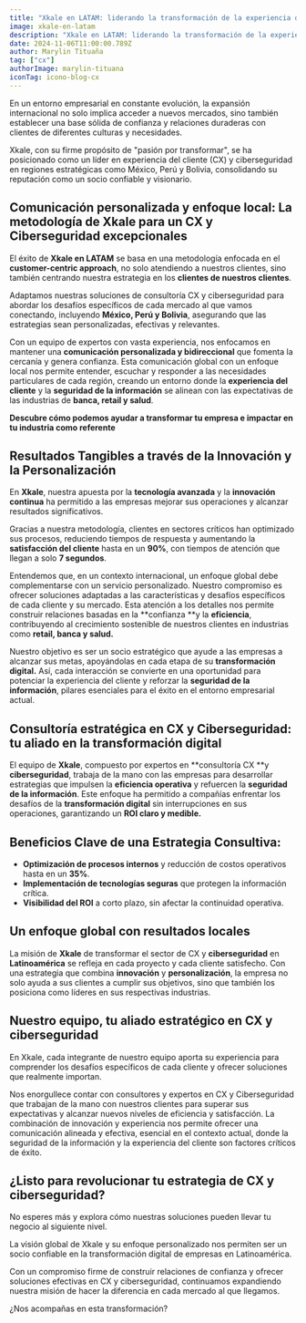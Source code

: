 ```yaml
---
title: "Xkale en LATAM: liderando la transformación de la experiencia del cliente y la ciberseguridad" 
image: xkale-en-latam
description: "Xkale en LATAM: liderando la transformación de la experiencia del cliente y la ciberseguridad"
date: 2024-11-06T11:00:00.789Z
author: Marylin Tituaña
tag: ["cx"]
authorImage: marylin-tituana
iconTag: icono-blog-cx
---
```


En un entorno empresarial en constante evolución, la expansión internacional no solo implica acceder a nuevos mercados, sino también establecer una base sólida de confianza y relaciones duraderas con clientes de diferentes culturas y necesidades. 

Xkale, con su firme propósito de "pasión por transformar", se ha posicionado como un líder en experiencia del cliente (CX) y ciberseguridad en regiones estratégicas como México, Perú y Bolivia, consolidando su reputación como un socio confiable y visionario.
## Comunicación personalizada y enfoque local: La metodología de Xkale para un CX y Ciberseguridad excepcionales
El éxito de **Xkale en LATAM** se basa en una metodología enfocada en el **customer-centric approach**, no solo atendiendo a nuestros clientes, sino también centrando nuestra estrategia en los **clientes de nuestros clientes**. 

Adaptamos nuestras soluciones de consultoría CX y ciberseguridad para abordar los desafíos específicos de cada mercado al que vamos conectando, incluyendo **México, Perú y Bolivia**, asegurando que las estrategias sean personalizadas, efectivas y relevantes. 

Con un equipo de expertos con vasta experiencia, nos enfocamos en mantener una **comunicación personalizada y bidireccional** que fomenta la cercanía y genera confianza. Esta comunicación global con un enfoque local nos permite entender, escuchar y responder a las necesidades particulares de cada región, creando un entorno donde la **experiencia del cliente** y la **seguridad de la información** se alinean con las expectativas de las industrias de **banca, retail y salud**.

**Descubre cómo podemos ayudar a transformar tu empresa e impactar en tu industria como referente**


<Link href="https://xkale.com" text="Conoce más sobre nosotros" class='px-3 py-2 bg-black rounded-lg text-xkale uppercase shadow-lg'/>

## Resultados Tangibles a través de la Innovación y la Personalización
En **Xkale**, nuestra apuesta por la **tecnología avanzada** y la **innovación continua** ha permitido a las empresas mejorar sus operaciones y alcanzar resultados significativos. 

Gracias a nuestra metodología, clientes en sectores críticos han optimizado sus procesos, reduciendo tiempos de respuesta y aumentando la **satisfacción del cliente** hasta en un **90%**, con tiempos de atención que llegan a solo **7 segundos**.

Entendemos que, en un contexto internacional, un enfoque global debe complementarse con un servicio personalizado. Nuestro compromiso es ofrecer soluciones adaptadas a las características y desafíos específicos de cada cliente y su mercado. Esta atención a los detalles nos permite construir relaciones basadas en la **confianza **y la **eficiencia**, contribuyendo al crecimiento sostenible de nuestros clientes en industrias como **retail, banca y salud.**

Nuestro objetivo es ser un socio estratégico que ayude a las empresas a alcanzar sus metas, apoyándolas en cada etapa de su **transformación digital.** Así, cada interacción se convierte en una oportunidad para potenciar la experiencia del cliente y reforzar la **seguridad de la información**, pilares esenciales para el éxito en el entorno empresarial actual.

## Consultoría estratégica en CX y Ciberseguridad: tu aliado en la transformación digital
El equipo de **Xkale**, compuesto por expertos en **consultoría CX **y **ciberseguridad**, trabaja de la mano con las empresas para desarrollar estrategias que impulsen la **eficiencia operativa** y refuercen la **seguridad de la información**. Este enfoque ha permitido a compañías enfrentar los desafíos de la **transformación digital** sin interrupciones en sus operaciones, garantizando un **ROI claro y medible.**

## Beneficios Clave de una Estrategia Consultiva:
- **Optimización de procesos internos** y reducción de costos operativos hasta en un **35%**.
- **Implementación de tecnologías seguras** que protegen la información crítica.
- **Visibilidad del ROI** a corto plazo, sin afectar la continuidad operativa.

## Un enfoque global con resultados locales
La misión de **Xkale** de transformar el sector de CX y **ciberseguridad** en **Latinoamérica** se refleja en cada proyecto y cada cliente satisfecho. Con una estrategia que combina **innovación** y **personalización**, la empresa no solo ayuda a sus clientes a cumplir sus objetivos, sino que también los posiciona como líderes en sus respectivas industrias.

## Nuestro equipo, tu aliado estratégico en CX y ciberseguridad
En Xkale, cada integrante de nuestro equipo aporta su experiencia para comprender los desafíos específicos de cada cliente y ofrecer soluciones que realmente importan. 

Nos enorgullece contar con consultores y expertos en CX y Ciberseguridad que trabajan de la mano con nuestros clientes para superar sus expectativas y alcanzar nuevos niveles de eficiencia y satisfacción. La combinación de innovación y experiencia nos permite ofrecer una comunicación alineada y efectiva, esencial en el contexto actual, donde la seguridad de la información y la experiencia del cliente son factores críticos de éxito.

## ¿Listo para revolucionar tu estrategia de CX y ciberseguridad? 
No esperes más y explora cómo nuestras soluciones pueden llevar tu negocio al siguiente nivel. 

<Link href="https://xkale.com" text="Conoce nuestros servicios" class='px-3 py-2 bg-black rounded-lg text-xkale uppercase shadow-lg'/>

La visión global de Xkale y su enfoque personalizado nos permiten ser un socio confiable en la transformación digital de empresas en Latinoamérica. 

Con un compromiso firme de construir relaciones de confianza y ofrecer soluciones efectivas en CX y ciberseguridad, continuamos expandiendo nuestra misión de hacer la diferencia en cada mercado al que llegamos. 

¿Nos acompañas en esta transformación?
